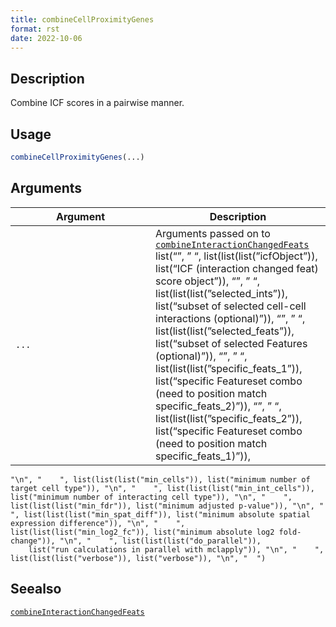 ```yaml
--- 
title: combineCellProximityGenes 
format: rst 
date: 2022-10-06 
--- 
```


## Description

Combine ICF scores in a pairwise manner.


## Usage

```r
combineCellProximityGenes(...)
```


## Arguments

Argument      |Description
------------- |----------------
`...`     |      Arguments passed on to [`combineInteractionChangedFeats`](#combineinteractionchangedfeats)   list("\n", "    ", list(list(list("icfObject")), list("ICF (interaction changed feat) score object")), "\n", "    ", list(list(list("selected_ints")), list("subset of selected cell-cell interactions (optional)")), "\n", "    ", list(list(list("selected_feats")), list("subset of selected Features (optional)")), "\n", "    ", list(list(list("specific_feats_1")), list("specific Featureset combo (need to position match specific_feats_2)")), "\n", "    ", list(list(list("specific_feats_2")), list("specific Featureset combo (need to position match specific_feats_1)")), 
    "\n", "    ", list(list(list("min_cells")), list("minimum number of target cell type")), "\n", "    ", list(list(list("min_int_cells")), list("minimum number of interacting cell type")), "\n", "    ", list(list(list("min_fdr")), list("minimum adjusted p-value")), "\n", "    ", list(list(list("min_spat_diff")), list("minimum absolute spatial expression difference")), "\n", "    ", list(list(list("min_log2_fc")), list("minimum absolute log2 fold-change")), "\n", "    ", list(list(list("do_parallel")), 
        list("run calculations in parallel with mclapply")), "\n", "    ", list(list(list("verbose")), list("verbose")), "\n", "  ")


## Seealso

[`combineInteractionChangedFeats`](#combineinteractionchangedfeats)



